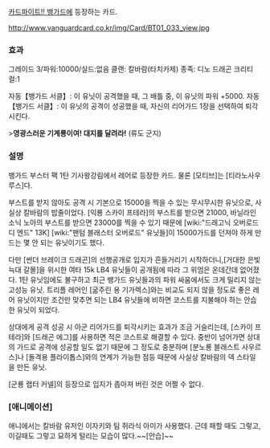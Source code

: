 [[카드파이트!! 뱅가드]]에 등장하는 카드.

http://www.vanguardcard.co.kr/img/Card/BT01_033_view.jpg

=== 효과 ===
그레이드 3/파워:10000/실드:없음
클랜: 칼바람(타치카제)
종족: 디노 드래곤
크리티컬:1

자동【뱅가드 서클】: 이 유닛이 공격했을 때, 그 배틀 중, 이 유닛의 파워 +5000.
자동【뱅가드 서클】: 이 유닛의 공격이 성공했을 때, 자신의 리어가드 1장을 선택하여 퇴각시킨다.

>'''영광스러운 기계룡이여! 대지를 달려라!''' (류도 군지)

=== 설명 ===
뱅가드 부스터 팩 1탄 기사왕강림에서 레어로 등장한 카드. 물론 [모티브]는 [티라노사우루스]다.

부스트를 받지 않아도 공격 시 기본으로 15000을 찍을 수 있는 무시무시한 유닛으로, 사실상 칼바람의 밥줄이었다. [익룡 스카이 프테라]의 부스트를 받으면 21000, 바닐라인 소닉 노아의 부스트를 받으면 23000를 찍을 수 있기 때문에 [wiki:"드래고닉 오버로드 디 엔드" 13K] [wiki:"팬텀 블래스터 오버로드" 유닛들]이 15000가드를 던져야 하게 만드는 몇 안 되는 유닛이기도 했다.

다만 [썬더 브레이크 드래곤]의 선행공개로 입지가 흔들거리기 시작하더니,[거대한 은빛늑대 갈몰]을 위시한 여타 15k LB4 유닛들이 공개됨에 따라 그 위엄은 온데간데 없어졌다. 
1탄 유닛임에도 불구하고 최근 뱅가드 유닛들과의 파워 싸움에서도 크게 밀리지 않는 고성능 유닛. 트리플 레어인 [굶주린 용 기가렉스]와는 비교도 되지 않을 정도로 좋은 레어 유닛이지만 조건만 맞추면 되는 LB4 유닛들에 비하면 코스트를 지불해야 하는 안습한 유닛이 되었다.

상대에게 공격 성공 시 아군 리어가드를 퇴각시키는 효과가 조금 거슬리는데, [스카이 프테라]와 [드래곤 에그]를 사용하면 적은 코스트로 해결할 수 있다. 중반이 넘어가면 상대의 가드로 공격에 성공할 일도 없기 때문에 그 정도로 충분하며 [분노룡 블래스트 사우르스]나 [돌격용 플라이톱스]와의 연계가 가능한 점등 때문에 사실상 칼바람의 덱 스타일을 만든 유닛.

[군룡 랩터 커넬]의 등장으로 입지가 좁아져 버린 것은 어쩔 수 없다.

=== [애니메이션] ===
애니에서는 칼바람 유저인 이자키와 팀 쥐라식 아미가 사용했다. 근데 패할 때도 그렇고, 이길때도 그렇고 묘하게 털리는 모습이 많다.~~[안습]~~ 
